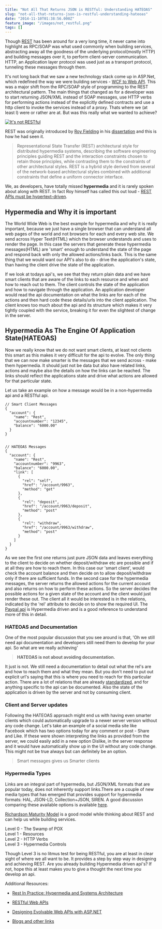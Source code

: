 ```yaml
---
title: "Not All That Returns JSON is RESTful: Understanding HATEOAS"
slug: "not-all-that-returns-json-is-restful-understanding-hateoas"
date: "2014-11-10T01:38:56.000Z"
feature_image: "/images/not_restful.png"
tags: []
---
```


Though [REST](http://en.wikipedia.org/wiki/Representational_state_transfer) has been around for a very long time, it never came into highlight as RPC/SOAP was what used commonly when building services, abstracting away all the goodness of the underlying protocol(mostly HTTP) and building messages over it, to perform client-server communication. HTTP, an Application layer protocol was used just as a transport protocol, tunneling these messages through them.

It's not long back that we saw a new technology stack come up in ASP.Net, which redefined the way we were building services - [WCF to Web API](__GHOST_URL__/blog/wcf-to-asp-net-web-api/). This was a major shift from the RPC/SOAP style of programming to the REST architectural pattern. The main things that changed as for a developer was to start returning JSON/XML instead of SOAP messages, use HTTP verbs for performing actions instead of the explicitly defined contracts and use a http client to invoke the services instead of a proxy. Thats where we (at least I) were or rather are at. But was this really what we wanted to achieve?

[![It's not RESTful](/images/not_restful.png)](http://geek-and-poke.com/geekandpoke/2013/6/14/insulting-made-easy)

REST was originally introduced by [Roy Fielding](http://roy.gbiv.com/) in his [dissertation](http://www.ics.uci.edu/~fielding/pubs/dissertation/top.htm) and this is how he had seen it.

> Representational State Transfer (REST) architectural style for distributed hypermedia systems, describing the software engineering principles guiding REST and the interaction constraints chosen to retain those principles, while contrasting them to the constraints of other architectural styles. REST is a hybrid style derived from several of the network-based architectural styles combined with additional constraints that define a uniform connector interface.

We, as developers, have totally missed **hypermedia** and it is rarely spoken about along with REST. In fact Roy himself has called this out loud - [REST APIs must be hypertext-driven](http://roy.gbiv.com/untangled/2008/rest-apis-must-be-hypertext-driven).

Hypermedia and Why it is important
----------------------------------

The World Wide Web is the best example for hypermedia and why it is really important, because we just have a single browser that can understand all web pages of the world and not browsers for each and every web site. We send across Hyper Text(HTML) which the browser understands and uses to render the page. In this case the servers that generate these hypermedia messages(HTML) are 'smart' enough to understand the state of the page and respond back with only the allowed actions/links back. This is the same thing that we would want our API's also to do - drive the application's state, than having the client drive the state of the application.

If we look at todays api's, we see that they return plain data and we have smart clients that are aware of the links to each resource and when and how to reach out to them. The client controls the state of the application and how to navigate through the application. An application developer would read the api documentation on what the links are for each of the actions and then hard code these details/urls into the client application. The client knows too much about the api and its structure which makes it very tightly coupled with the service, breaking it for even the slightest of change in the server.

Hypermedia As The Engine Of Application State(HATEOAS)
------------------------------------------------------

Now we really know that we do not want smart clients, at least not clients this smart as this makes it very difficult for the api to evolve. The only thing that we can now make smarter is the messages that we send across - make them hypermedia. It should just not be data but also have related links, actions and maybe also the details on how the links can be reached. The links should reflect the applications state and drive what actions are allowed for that particular state.

Let us take an example on how a message would be in a non-hypermedia api and a RESTful api.

    // Smart Client Messages
    {
      "account": {
        "name": "Rest",
        "accountnumber": "12345",
        "balance": "6000.00"
      }
    }
    

    // HATEOAS Messages
    {
      "account": {
        "name": "Rest",
        "accountnumber": "9963",
        "balance": "6000.00",
        "link": [
          {
            "rel": "self",
            "href": "/account/9963",
            "method": "get"
          },
          {
            "rel": "deposit",
            "href": "/account/9963/deposit",
            "method": "post"
          },
          {
            "rel": "withdraw",
            "href": "/account/9963/withdraw",
            "method": "post"
          }
        ]
      }
    }
    

As we see the first one returns just pure JSON data and leaves everything to the client to decide on whether deposit/withdraw etc are possible and if at all they are how to reach them. In this case our 'smart client', would check the account balance and then decide on to allow deposit/withdraw only if there are sufficient funds. In the second case for the hypermedia messages, the server returns the allowed actions for the current account and also returns on how to perform these actions. So the server decides the possible actions for a given state of the account and the client would just render these out. The client all it would be interested is in the relations, indicated by the 'rel' attribute to decide on to show the required UI. The [Paypal api](https://developer.paypal.com/docs/integration/direct/paypal-rest-payment-hateoas-links/) is Hypermedia driven and is a good reference to understand more of this in detail.

### HATEOAS and Documentation

One of the most popular discussion that you see around is that, 'Oh we still need api documentation and developers still need them to develop for your api. So what are we really achieving'

> **HATEOAS is not about avoiding documentation.**

It just is not. We still need a documentation to detail out what the rel's are and how to reach them and what they mean. But you don't need to put out explicit url's saying that this is where you need to reach for this particular action. There are a lot of relations that are already [standardized](http://www.iana.org/assignments/link-relations/link-relations.xhtml), and for anything specific to the api can be documented. Also the state of the application is driven by the server and not by consuming client.

### Client and Server updates

Following the HATEOAS approach might end us with having even smarter clients which could automatically upgrade to a newer server version without any code change. Let's take an example of a social media site like Facebook which has two options today for any comment or post - Share and Like. If these were shown interpreting the links as provided from the server, we could easily add in a new option Dislike, in the server response and it would have automatically show up in the UI without any code change. This might not be true always but can definitely be an option.

> Smart messages gives us Smarter clients

### Hypermedia Types

Links are an integral part of hypermedia, but JSON/XML formats that are popular today, does not inherently support links.There are a couple of new media types that has emerged that provides support for hypermedia formats: HAL, JSON-LD, Collection+JSON, SIREN. A good discussion comparing these available options is available [here](http://sookocheff.com/posts/2014-03-11-on-choosing-a-hypermedia-format/).

[Richardson Maturity Model](http://martinfowler.com/articles/richardsonMaturityModel.html) is a good model while thinking about REST and can help us while building services.

Level 0 - The Swamp of POX  
Level 1 - Resources  
Level 2 - HTTP Verbs  
Level 3 - Hypermedia Controls

Though Level 3 is no litmus test for being RESTful, you are at least in clear sight of where we all want to be. It provides a step by step way in designing and achieving REST. Are you already building Hypermedia driven api's? If not, hope this at least makes you to give a thought the next time you develop an api.

Additional Resources:

*   [Rest In Practice: Hypermedia and Systems Architecture](http://www.amazon.com/gp/product/0596805829/ref=as_li_tl?ie=UTF8&camp=1789&creative=390957&creativeASIN=0596805829&linkCode=as2&tag=rahulpnath-20&linkId=DWVB6DWLT4IA2H3E)

*   [RESTful Web APIs](http://www.amazon.com/gp/product/1449358063/ref=as_li_tl?ie=UTF8&camp=1789&creative=390957&creativeASIN=1449358063&linkCode=as2&tag=rahulpnath-20&linkId=QVBLKISYQTJ7HY2R)

*   [Designing Evolvable Web APIs with ASP.NET](http://www.amazon.com/gp/product/1449337716/ref=as_li_tl?ie=UTF8&camp=1789&creative=390957&creativeASIN=1449337716&linkCode=as2&tag=rahulpnath-20&linkId=TD7FYXTI77G4P2GF)

*   [Blogs and other links](https://delicious.com/rahulpnath/hypermedia)